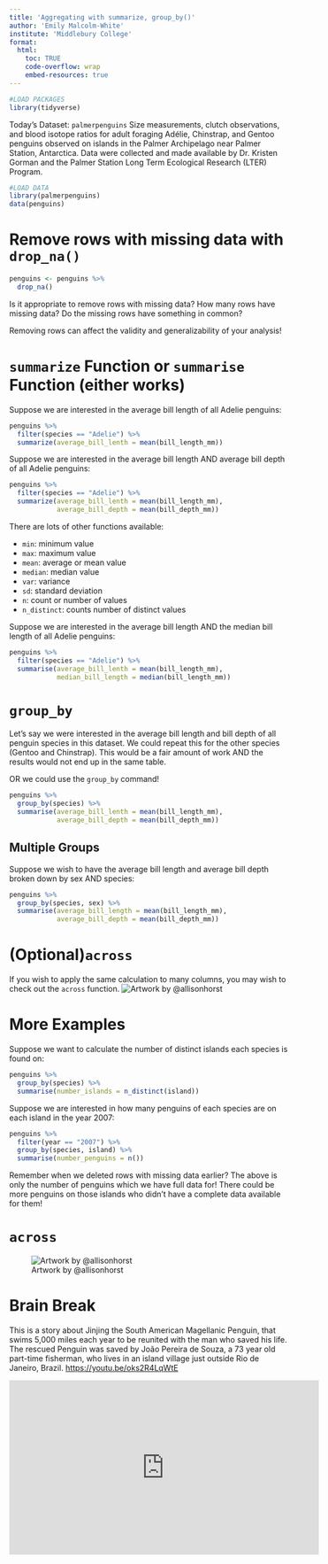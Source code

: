 ```yaml
---
title: 'Aggregating with summarize, group_by()'
author: 'Emily Malcolm-White'
institute: 'Middlebury College'
format:
  html: 
    toc: TRUE
    code-overflow: wrap
    embed-resources: true
---
```


```r
#LOAD PACKAGES 
library(tidyverse)
```

Today's Dataset: `palmerpenguins` Size measurements, clutch observations, and blood isotope ratios for adult foraging Adélie, Chinstrap, and Gentoo penguins observed on islands in the Palmer Archipelago near Palmer Station, Antarctica. Data were collected and made available by Dr. Kristen Gorman and the Palmer Station Long Term Ecological Research (LTER) Program.

```r
#LOAD DATA 
library(palmerpenguins)
data(penguins)
```

# Remove rows with missing data with `drop_na()`

```r
penguins <- penguins %>%
  drop_na()
```

::: callout-warning
Is it appropriate to remove rows with missing data? How many rows have missing data? Do the missing rows have something in common?

Removing rows can affect the validity and generalizability of your analysis!
:::

# `summarize` Function or `summarise` Function (either works)

Suppose we are interested in the average bill length of all Adelie penguins:

```r
penguins %>%
  filter(species == "Adelie") %>%
  summarize(average_bill_lenth = mean(bill_length_mm))
```

Suppose we are interested in the average bill length AND average bill depth of all Adelie penguins:

```r
penguins %>%
  filter(species == "Adelie") %>%
  summarize(average_bill_lenth = mean(bill_length_mm), 
            average_bill_depth = mean(bill_depth_mm))
```

There are lots of other functions available:

-   `min`: minimum value
-   `max`: maximum value
-   `mean`: average or mean value
-   `median`: median value
-   `var`: variance
-   `sd`: standard deviation
-   `n`: count or number of values
-   `n_distinct`: counts number of distinct values

Suppose we are interested in the average bill length AND the median bill length of all Adelie penguins:

```r
penguins %>%
  filter(species == "Adelie") %>%
  summarise(average_bill_lenth = mean(bill_length_mm), 
            median_bill_length = median(bill_length_mm))
```

# `group_by`

Let's say we were interested in the average bill length and bill depth of all penguin species in this dataset. We could repeat this for the other species (Gentoo and Chinstrap). This would be a fair amount of work AND the results would not end up in the same table.

OR we could use the `group_by` command!

```r
penguins %>%
  group_by(species) %>%
  summarise(average_bill_lenth = mean(bill_length_mm), 
            average_bill_depth = mean(bill_depth_mm))
```

## Multiple Groups

Suppose we wish to have the average bill length and average bill depth broken down by sex AND species:

```r
penguins %>%
  group_by(species, sex) %>%
  summarise(average_bill_length = mean(bill_length_mm), 
            average_bill_depth = mean(bill_depth_mm))
```

# (Optional)`across`

If you wish to apply the same calculation to many columns, you may wish to check out the `across` function.
![Artwork by @allisonhorst](https://cdn.myportfolio.com/45214904-6a61-4e23-98d6-b140f8654a40/2471e3f8-348e-470c-a162-3eea0606ff96_rw_1920.png?h=1caf8d5f3d25792fbaf296a1e62b670a)

# More Examples

Suppose we want to calculate the number of distinct islands each species is found on:

```r
penguins %>%
  group_by(species) %>%
  summarise(number_islands = n_distinct(island))
```

Suppose we are interested in how many penguins of each species are on each island in the year 2007:

```r
penguins %>% 
  filter(year == "2007") %>%
  group_by(species, island) %>%
  summarise(number_penguins = n())
```

::: callout-warning
Remember when we deleted rows with missing data earlier? The above is only the number of penguins which we have full data for! There could be more penguins on those islands who didn't have a complete data available for them!
:::

# `across`

![Artwork by @allisonhorst](https://cdn.myportfolio.com/45214904-6a61-4e23-98d6-b140f8654a40/2471e3f8-348e-470c-a162-3eea0606ff96_rw_1920.png?h=1caf8d5f3d25792fbaf296a1e62b670a)


# Brain Break

This is a story about Jinjing the South American Magellanic Penguin, that swims 5,000 miles each year to be reunited with the man who saved his life. The rescued Penguin was saved by João Pereira de Souza, a 73 year old part-time fisherman, who lives in an island village just outside Rio de Janeiro, Brazil. <https://youtu.be/oks2R4LqWtE>

<iframe width="560" height="315" src="https://www.youtube.com/embed/oks2R4LqWtE" title="YouTube video player" frameborder="0" allow="accelerometer; autoplay; clipboard-write; encrypted-media; gyroscope; picture-in-picture; web-share" allowfullscreen>

</iframe>
